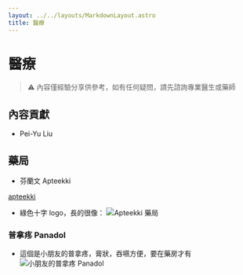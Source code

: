 ```yaml
---
layout: ../../layouts/MarkdownLayout.astro
title: 醫療
---
```

# 醫療

> ⚠️ 內容僅經驗分享供參考，如有任何疑問，請先諮詢專業醫生或藥師

## 內容貢獻

- Pei-Yu Liu

## ****藥局****

- 芬蘭文 Apteekki

[apteekki](https://www.google.com.tw/maps/search/apteekki/)

- 綠色十字 logo，長的很像：
![Apteekki 藥局](/apteekki_1641626006272_0.jpeg)

### 普拿疼 Panadol

- 這個是小朋友的普拿疼，膏狀，吞嚥方便，要在藥房才有
![小朋友的普拿疼 Panadol](/Panadol_oiraalisuspensio_60_ml_1641622804545_0.png)
